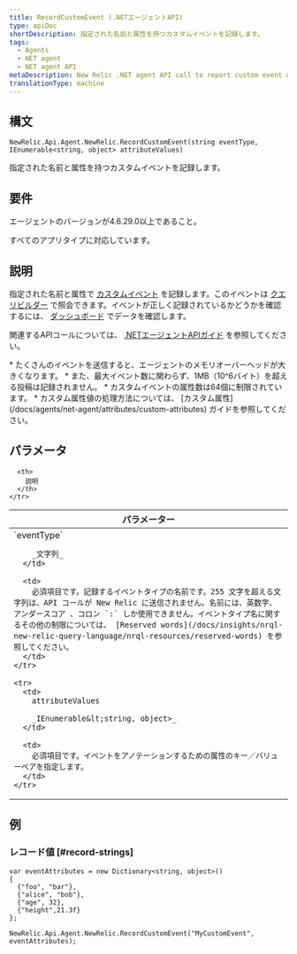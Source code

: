 ```yaml
---
title: RecordCustomEvent (.NETエージェントAPI)
type: apiDoc
shortDescription: 指定された名前と属性を持つカスタムイベントを記録します。
tags:
  - Agents
  - NET agent
  - NET agent API
metaDescription: New Relic .NET agent API call to report custom event data to New Relic.
translationType: machine
---
```


## 構文

```
NewRelic.Api.Agent.NewRelic.RecordCustomEvent(string eventType, IEnumerable<string, object> attributeValues)
```

指定された名前と属性を持つカスタムイベントを記録します。

## 要件

エージェントのバージョンが4.6.29.0以上であること。

すべてのアプリタイプに対応しています。

## 説明

指定された名前と属性で [カスタムイベント](/docs/data-analysis/metrics/analyze-your-metrics/data-collection-metric-timeslice-event-data#event-data) を記録します。このイベントは [クエリビルダー](/docs/query-your-data/explore-query-data/query-builder/introduction-query-builder) で照会できます。イベントが正しく記録されているかどうかを確認するには、 [ダッシュボード](/docs/query-your-data/explore-query-data/dashboards/introduction-new-relic-one-dashboards) でデータを確認します。

関連するAPIコールについては、 [.NETエージェントAPIガイド](/docs/agents/net-agent/api-guides/guide-using-net-agent-api#custom-data) を参照してください。

<Callout variant="important">
  * たくさんのイベントを送信すると、エージェントのメモリオーバーヘッドが大きくなります。
  * また、最大イベント数に関わらず、1MB（10^6バイト）を超える投稿は記録されません。
  * カスタムイベントの属性数は64個に制限されています。
  * カスタム属性値の処理方法については、 [カスタム属性](/docs/agents/net-agent/attributes/custom-attributes) ガイドを参照してください。
</Callout>

## パラメータ

<table>
  <thead>
    <tr>
      <th width="25%">
        パラメーター
      </th>

      <th>
        説明
      </th>
    </tr>
  </thead>

  <tbody>
    <tr>
      <td>
        `eventType`

        _文字列_
      </td>

      <td>
        必須項目です。記録するイベントタイプの名前です。255 文字を超える文字列は、API コールが New Relic に送信されません。名前には、英数字、アンダースコア 、コロン `:` しか使用できません。イベントタイプ名に関するその他の制限については、 [Reserved words](/docs/insights/nrql-new-relic-query-language/nrql-resources/reserved-words) を参照してください。
      </td>
    </tr>

    <tr>
      <td>
        attributeValues

        _IEnumerable&lt;string, object>_
      </td>

      <td>
        必須項目です。イベントをアノテーションするための属性のキー／バリューペアを指定します。
      </td>
    </tr>
  </tbody>
</table>

## 例

### レコード値 [#record-strings]

```
var eventAttributes = new Dictionary<string, object>() 
{
  {"foo", "bar"},
  {"alice", "bob"}, 
  {"age", 32}, 
  {"height",21.3f}
};

NewRelic.Api.Agent.NewRelic.RecordCustomEvent("MyCustomEvent", eventAttributes);
```
